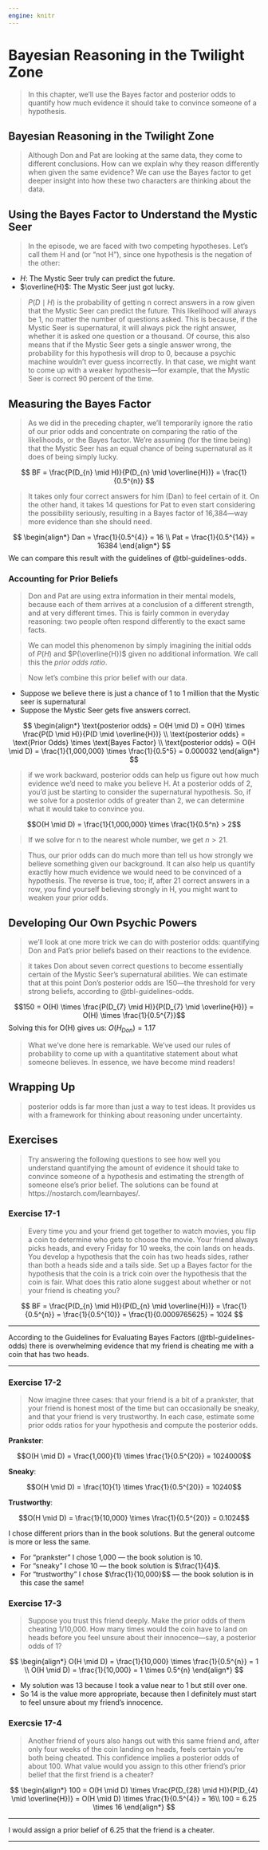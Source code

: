 ```yaml
---
engine: knitr
---
```


# Bayesian Reasoning in the Twilight Zone

> In this chapter, we’ll use the Bayes factor and posterior odds to quantify how much evidence it should take to convince someone of a hypothesis.

## Bayesian Reasoning in the Twilight Zone

> Although Don and Pat are looking at the same data, they come to different conclusions. How can we explain why they reason differently when given the same evidence? We can use the Bayes factor to get deeper insight into how these two characters are thinking about the data.

## Using the Bayes Factor to Understand the Mystic Seer

> In the episode, we are faced with two competing hypotheses. Let’s call them H and  (or “not H”), since one hypothesis is the negation of the other:

- $H$: The Mystic Seer truly can predict the future.
- $\overline{H}$: The Mystic Seer just got lucky.

> $P(D \mid H)$ is the probability of getting n correct answers in a row given that the Mystic Seer can predict the future. This likelihood will always be 1, no matter the number of questions asked. This is because, if the Mystic Seer is supernatural, it will always pick the right answer, whether it is asked one question or a thousand. Of course, this also means that if the Mystic Seer gets a single answer wrong, the probability for this hypothesis will drop to 0, because a psychic machine wouldn’t ever guess incorrectly. In that case, we might want to come up with a weaker hypothesis—for example, that the Mystic Seer is correct 90 percent of the time.

## Measuring the Bayes Factor

> As we did in the preceding chapter, we’ll temporarily ignore the ratio of our prior odds and concentrate on comparing the ratio of the likelihoods, or the Bayes factor. We’re assuming (for the time being) that the Mystic Seer has an equal chance of being supernatural as it does of being simply lucky.

$$
BF = \frac{P(D_{n} \mid H)}{P(D_{n} \mid \overline{H})} = \frac{1}{0.5^{n}}
$$

> It takes only four correct answers for him (Dan) to feel certain of it. On the other hand, it takes 14 questions for Pat to even start considering the possibility seriously, resulting in a Bayes factor of 16,384—way more evidence than she should need.

$$
\begin{align*}
Dan = \frac{1}{0.5^{4}} = 16 \\ 
Pat = \frac{1}{0.5^{14}} = 16384
\end{align*}
$$
We can compare this result with the guidelines of @tbl-guidelines-odds.



### Accounting for Prior Beliefs

> Don and Pat are using extra information in their mental models, because each of them arrives at a conclusion of a different strength, and at very different times. This is fairly common in everyday reasoning: two people often respond differently to the exact same facts.

> We can model this phenomenon by simply imagining the initial odds of $P(H)$ and $P(\overline{H})$ given no additional information. We call this the *prior odds ratio*.

> Now let’s combine this prior belief with our data.

- Suppose we believe there is just a chance of 1 to 1 million that the Mystic seer is supernatural
- Suppose the Mystic Seer gets five answers correct.

$$
\begin{align*}
\text{posterior odds} = O(H \mid D) = O(H) \times \frac{P(D \mid H)}{P(D \mid \overline{H})} \\
\text{posterior odds} = \text{Prior Odds} \times \text{Bayes Factor} \\
\text{posterior odds} = O(H \mid D) = \frac{1}{1,000,000} \times \frac{1}{0.5^5} = 0.000032
\end{align*}
$$

> if we work backward, posterior odds can help us figure out how much evidence we’d need to make you believe H. At a posterior odds of 2, you’d just be starting to consider the supernatural hypothesis. So, if we solve for a posterior odds of greater than 2, we can determine what it would take to convince you.

$$O(H \mid D) = \frac{1}{1,000,000} \times \frac{1}{0.5^n} > 2$$

> If we solve for n to the nearest whole number, we get $n > 21$.

> Thus, our prior odds can do much more than tell us how strongly we believe something given our background. It can also help us quantify exactly how much evidence we would need to be convinced of a hypothesis. The reverse is true, too; if, after 21 correct answers in a row, you find yourself believing strongly in H, you might want to weaken your prior odds.

## Developing Our Own Psychic Powers

> we’ll look at one more trick we can do with posterior odds: quantifying Don and Pat’s prior beliefs based on their reactions to the evidence.

> it takes Don about seven correct questions to become essentially certain of the Mystic Seer’s supernatural abilities. We can estimate that at this point Don’s posterior odds are 150—the threshold for very strong beliefs, according to @tbl-guidelines-odds.

$$150 = O(H) \times \frac{P(D_{7} \mid H)}{P(D_{7} \mid \overline{H})} = O(H) \times \frac{1}{0.5^{7}}$$
Solving this for O(H) gives us: $O(H_{Don}) = 1.17$

> What we’ve done here is remarkable. We’ve used our rules of probability to come up with a quantitative statement about what someone believes. In essence, we have become mind readers!

## Wrapping Up

> posterior odds is far more than just a way to test ideas. It provides us with a framework for thinking about reasoning under uncertainty.

## Exercises

> Try answering the following questions to see how well you understand quantifying the amount of evidence it should take to convince someone of a hypothesis and estimating the strength of someone else’s prior belief. The solutions can be found at https://nostarch.com/learnbayes/.


### Exercise 17-1

> Every time you and your friend get together to watch movies, you flip a coin to determine who gets to choose the movie. Your friend always picks heads, and every Friday for 10 weeks, the coin lands on heads. You develop a hypothesis that the coin has two heads sides, rather than both a heads side and a tails side. Set up a Bayes factor for the hypothesis that the coin is a trick coin over the hypothesis that the coin is fair. What does this ratio alone suggest about whether or not your friend is cheating you?

$$
BF = \frac{P(D_{n} \mid H)}{P(D_{n} \mid \overline{H})} = \frac{1}{0.5^{n}} = \frac{1}{0.5^{10}} = \frac{1}{0.0009765625} = 1024
$$

***
::: {#lem-solution-17-1}
According to the Guidelines for Evaluating Bayes Factors (@tbl-guidelines-odds) there is overwhelming evidence that my friend is cheating me with a coin that has two heads.
:::
***


### Exercise 17-2

> Now imagine three cases: that your friend is a bit of a prankster, that your friend is honest most of the time but can occasionally be sneaky, and that your friend is very trustworthy. In each case, estimate some prior odds ratios for your hypothesis and compute the posterior odds.

**Prankster**:

$$O(H \mid D) = \frac{1,000}{1} \times \frac{1}{0.5^{20}} = 1024000$$

**Sneaky**:

$$O(H \mid D) = \frac{10}{1} \times \frac{1}{0.5^{20}} = 10240$$

**Trustworthy**:

$$O(H \mid D) = \frac{1}{10,000} \times \frac{1}{0.5^{20}} = 0.1024$$

::::: {.callout-warning}
I chose different priors than in the book solutions. But the general outcome is more or less the same.

::: {#lem-solution-17-2}
- For "prankster" I chose 1,000 --- the book solution is 10.
- For "sneaky" I chose 10 --- the book solution is $\frac{1}{4}$.
- For "trustworthy" I chose $\frac{1}{10,000}$$ --- the book solution is in this case the same!
:::
:::::


### Exercise 17-3

> Suppose you trust this friend deeply. Make the prior odds of them cheating 1/10,000. How many times would the coin have to land on heads before you feel unsure about their innocence—say, a posterior odds of 1?

$$
\begin{align*}
O(H \mid D) = \frac{1}{10,000} \times \frac{1}{0.5^{n}} = 1 \\
O(H \mid D) = \frac{1}{10,000} = 1 \times 0.5^{n}
\end{align*}
$$

::::: {.callout-warning}

::: {#lem-solution-17-3}

- My solution was 13 because I took a value near to 1 but still over one. 
- So 14 is the value more appropriate, because then I definitely must start to feel unsure about my friend’s innocence.
:::

:::::

### Exercsie 17-4

> Another friend of yours also hangs out with this same friend and, after only four weeks of the coin landing on heads, feels certain you’re both being cheated. This confidence implies a posterior odds of about 100. What value would you assign to this other friend’s prior belief that the first friend is a cheater?

$$
\begin{align*}
100 = O(H \mid D) \times \frac{P(D_{28} \mid H)}{P(D_{4} \mid \overline{H})} = O(H \mid D) \times \frac{1}{0.5^{4}} = 16\\
100 = 6.25 \times 16
\end{align*}
$$


***
::: {#lem-solution-17-4}
I would assign a prior belief of 6.25 that the friend is a cheater.
:::
***
